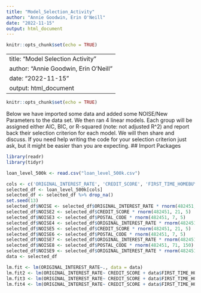 ```yaml
---
title: "Model_Selection_Activity"
author: "Annie Goodwin, Erin O'Neill"
date: "2022-11-15"
output: html_document
---
```


```r
knitr::opts_chunk$set(echo = TRUE)
```

---
title: "Model Selection Activity"
author: "Annie Goodwin, Erin O'Neill"
date: "2022-11-15"
output: html_document
---

```r
knitr::opts_chunk$set(echo = TRUE)
```

Below we have imported some data and added some NOISE/New Parameters to the data set. We then ran 4 linear models. Each group will be assigned either AIC, BIC, or R-squared (note: not adjusted R^2) and report back their selection criterion for each model. We will then share and discuss. If you need help writing the code for your selection criterion just ask, but it might be easier than you are expecting.
## Import Packages
```r
library(readr)
library(tidyr)
```


```r
loan_level_500k <- read.csv("loan_level_500k.csv")
```

```r
cols <- c('ORIGINAL_INTEREST_RATE', 'CREDIT_SCORE', 'FIRST_TIME_HOMEBUYER_FLAG','ORIGINAL_DEBT_TO_INCOME_RATIO', 'NUMBER_OF_BORROWERS','POSTAL_CODE','LOAN_PURPOSE')
selected_df <- loan_level_500k[cols]
selected_df <- selected_df %>% drop_na()
set.seed(13)
selected_df$NOISE <- selected_df$ORIGINAL_INTEREST_RATE * rnorm(482451, 0, 1)
selected_df$NOISE2 <- selected_df$CREDIT_SCORE * rnorm(482451, 21, 5)
selected_df$NOISE3 <- selected_df$POSTAL_CODE * rnorm(482451, 7, 5)
selected_df$NOISE4 <- selected_df$ORIGINAL_INTEREST_RATE * rnorm(482451, 0, 83)
selected_df$NOISE5 <- selected_df$CREDIT_SCORE * rnorm(482451, 21, 5)
selected_df$NOISE6 <- selected_df$POSTAL_CODE * rnorm(482451, 7, 5)
selected_df$NOISE7 <- selected_df$ORIGINAL_INTEREST_RATE * rnorm(482451, -5, 1)
selected_df$NOISE8 <- selected_df$POSTAL_CODE * rnorm(482451, 71, 150)
selected_df$NOISE9 <- selected_df$ORIGINAL_INTEREST_RATE * rnorm(482451, -.000002, 1000000000)
data <- selected_df
```

```r
lm.fit <- lm(ORIGINAL_INTEREST_RATE~., data = data)
lm.fit2 <- lm(ORIGINAL_INTEREST_RATE~ CREDIT_SCORE + data$FIRST_TIME_HOMEBUYER_FLAG + ORIGINAL_DEBT_TO_INCOME_RATIO + data$NUMBER_OF_BORROWERS + data$POSTAL_CODE + data$LOAN_PURPOSE  + data$NOISE + NOISE2 + NOISE3 + NOISE4 + NOISE5 + NOISE6 + NOISE7 +NOISE8, data = data)
lm.fit3 <- lm(ORIGINAL_INTEREST_RATE~ CREDIT_SCORE + data$FIRST_TIME_HOMEBUYER_FLAG + ORIGINAL_DEBT_TO_INCOME_RATIO + data$NUMBER_OF_BORROWERS + data$LOAN_PURPOSE  + data$NOISE + NOISE2 + NOISE3 + NOISE4 + NOISE5 + NOISE6 + NOISE7 +NOISE8, data = data)
lm.fit4 <- lm(ORIGINAL_INTEREST_RATE~ CREDIT_SCORE + data$FIRST_TIME_HOMEBUYER_FLAG + ORIGINAL_DEBT_TO_INCOME_RATIO + data$NUMBER_OF_BORROWERS + data$LOAN_PURPOSE  + data$NOISE + NOISE2 + NOISE3 + NOISE4 + NOISE5 + NOISE6 + NOISE7, data = data)
```